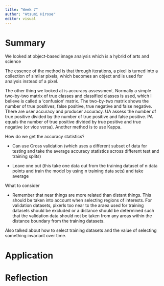 ```yaml
---
title: "Week 7"
author: "Atsumi Hirose"
editor: visual
---
```


# Summary

We looked at object-based image analysis which is a hybrid of arts and science

The essence of the method is that through iterations, a pixel is turned into a collection of similar pixels, which becomes an object and is used for analysis instead of a pixel.

The other thing we looked at is accuracy assessment. Normally a simple two-by-two matrix of true classes and classified classes is used, which I believe is called a 'confusion' matrix. The two-by-two matrix shows the number of true positives, false positive, true negative and false negative. There are user accuracy and producer accuracy. UA assess the number of true positive divided by the number of true positive and false positive. PA equals the number of true positive divided by true positive and true negative (or vice versa). Another method is to use Kappa.

How do we get the accuracy statistics?

-   Can use Cross validation (which uses a different subset of data for testing and take the average accuracy statistics across different test and training splits)

-   Leave one out (this take one data out from the training dataset of n data points and train the model by using n training data sets) and take average

What to consider

-   Remember that near things are more related than distant things. This should be taken into account when selecting regions of interests. For validation datasets, pixerls too near to the araea used for training datasets should be excluded or a distance should be determined such that the validation data should not be taken from any areas within the distance boundary from the training datasets.

Also talked about how to select training datasets and the value of selecting something invariant over time.

# Application

# Reflection
